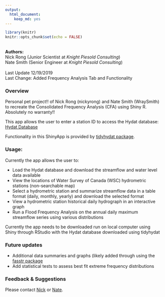 ```yaml
---
output: 
  html_document: 
    keep_md: yes
---
```


```r
library(knitr)
knitr::opts_chunk$set(echo = FALSE)
```
<br/>
**Authors:** <br/>
Nick Rong (Junior Scientist at *Knight Piesold Consulting*) <br/>
Nate Smith (Senior Engineer at *Knight Piesold Consulting*) <br/><br/>
Last Update 12/19/2019 <br/>
Last Change: Added Frequency Analysis Tab and Functionality <br/>

### Overview
Personal pet project!! of Nick Rong (nickyrong) and Nate Smith (WraySmith) to recreate the Consolidated Frequency Analysis (CFA) using Shiny R. Absolutely no warranty!!

This app allows the user to enter a station ID to access the Hydat database:
[Hydat Database](https://www.canada.ca/en/environment-climate-change/services/water-overview/quantity/monitoring/survey/data-products-services/national-archive-hydat.html)
<br/>

Functionality in this ShinyApp is provided by [tidyhydat package](https://github.com/ropensci/tidyhydat). 
<br/>


### Usage:
Currently the app allows the user to:

- Load the Hydat database and download the streamflow and water level data available 
- View the locations of Water Survey of Canada (WSC) hydrometric stations (non-searchable map)  
- Select a hydrometric station and summarize streamflow data in a table format (daily, monthly, yearly) and download the selected format  
- View a hydrometric station historical daily hydrograph in an interactive graph  
- Run a Flood Frequency Analysis on the annual daily maximum streamflow series using various distributions  

Currently the app needs to be downloaded run on local computer using Shiny through RStudio with the Hydat database downloaded using tidyhydat
<br/>

### Future updates

- Additional data summaries and graphs (likely added through using the [fasstr package](https://github.com/bcgov/fasstr) 
- Add statistical tests to assess best fit extreme frequency distributions  

### Feedback & Suggestions

Please contact [Nick](https://github.com/nickyrong) or [Nate](https://github.com/WraySmith).
<br/>
